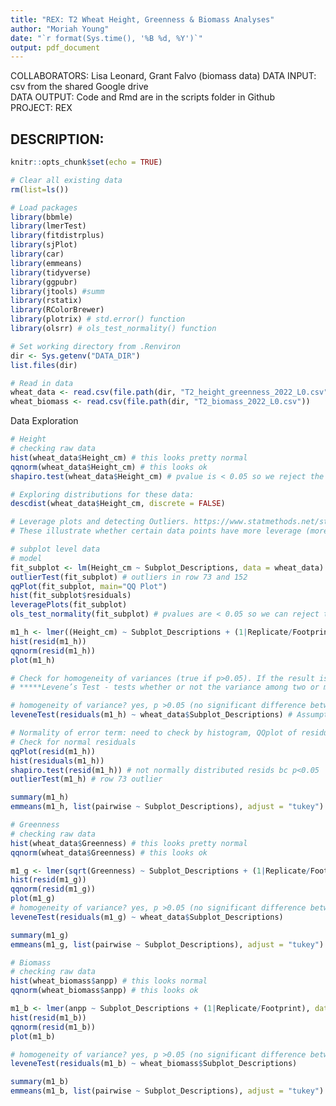 ```yaml
---
title: "REX: T2 Wheat Height, Greenness & Biomass Analyses"
author: "Moriah Young"
date: "`r format(Sys.time(), '%B %d, %Y')`"
output: pdf_document
---
```


COLLABORATORS: Lisa Leonard, Grant Falvo (biomass data)
DATA INPUT:  csv from the shared Google drive  
DATA OUTPUT: Code and Rmd are in the scripts folder in Github  
PROJECT: REX  

DESCRIPTION:
- 

```r
knitr::opts_chunk$set(echo = TRUE)
```

```r
# Clear all existing data
rm(list=ls())

# Load packages
library(bbmle)
library(lmerTest)
library(fitdistrplus)
library(sjPlot)
library(car)
library(emmeans)
library(tidyverse)
library(ggpubr)
library(jtools) #summ 
library(rstatix)
library(RColorBrewer)
library(plotrix) # std.error() function
library(olsrr) # ols_test_normality() function

# Set working directory from .Renviron
dir <- Sys.getenv("DATA_DIR")
list.files(dir)

# Read in data
wheat_data <- read.csv(file.path(dir, "T2_height_greenness_2022_L0.csv"))
wheat_biomass <- read.csv(file.path(dir, "T2_biomass_2022_L0.csv"))

```

Data Exploration
```r
# Height
# checking raw data
hist(wheat_data$Height_cm) # this looks pretty normal
qqnorm(wheat_data$Height_cm) # this looks ok
shapiro.test(wheat_data$Height_cm) # pvalue is < 0.05 so we reject the null hypothesis that the data is normal (aka not normally distributed)

# Exploring distributions for these data:
descdist(wheat_data$Height_cm, discrete = FALSE)

# Leverage plots and detecting Outliers. https://www.statmethods.net/stats/rdiagnostics.html
# These illustrate whether certain data points have more leverage (more influence), and thus could be outliers. It's a way of detecting outliers. Leverage plots can help identify whether a point has high or low influence, based on its leverage and residual and determining model fit with and without the point in question. Ultimately you decide whether the points are outliers or not, based on the knowledge of the system and how much it changes the model when included vs. excluded from the data used to fit the model. Here is a good overview of the combination of leverage and residual: scroll down to sections beginning at "13.3 Unusual Observations": https://daviddalpiaz.github.io/appliedstats/model-diagnostics.html

# subplot level data
# model
fit_subplot <- lm(Height_cm ~ Subplot_Descriptions, data = wheat_data)
outlierTest(fit_subplot) # outliers in row 73 and 152
qqPlot(fit_subplot, main="QQ Plot") 
hist(fit_subplot$residuals)
leveragePlots(fit_subplot)
ols_test_normality(fit_subplot) # pvalues are < 0.05 so we can reject the null that the errors are not normally distributed - see for further explanation: https://rforpoliticalscience.com/2020/10/22/check-linear-regression-residuals-are-normally-distributed-with-olsrr-package-in-r/

m1_h <- lmer((Height_cm) ~ Subplot_Descriptions + (1|Replicate/Footprint), data = wheat_data, REML=F)
hist(resid(m1_h))
qqnorm(resid(m1_h))
plot(m1_h)

# Check for homogeneity of variances (true if p>0.05). If the result is not significant, the assumption of equal variances (homoscedasticity) is met (no significant difference between the group variances).
# *****Levene’s Test - tests whether or not the variance among two or more groups is equal - If the p-value is less than our chosen significance level, we can reject the null hypothesis and conclude that we have enough evidence to state that the variance among the groups is not equal (which we want).

# homogeneity of variance? yes, p >0.05 (no significant difference between the group variances)
leveneTest(residuals(m1_h) ~ wheat_data$Subplot_Descriptions) # Assumption met

# Normality of error term: need to check by histogram, QQplot of residuals, could do Kolmogorov-Smirnov test.
# Check for normal residuals
qqPlot(resid(m1_h))
hist(residuals(m1_h))
shapiro.test(resid(m1_h)) # not normally distributed resids bc p<0.05
outlierTest(m1_h) # row 73 outlier

summary(m1_h)
emmeans(m1_h, list(pairwise ~ Subplot_Descriptions), adjust = "tukey")
```
```r
# Greenness
# checking raw data
hist(wheat_data$Greenness) # this looks pretty normal
qqnorm(wheat_data$Greenness) # this looks ok

m1_g <- lmer(sqrt(Greenness) ~ Subplot_Descriptions + (1|Replicate/Footprint), data = wheat_data, REML=F)
hist(resid(m1_g))
qqnorm(resid(m1_g))
plot(m1_g)
# homogeneity of variance? yes, p >0.05 (no significant difference between the group variances)
leveneTest(residuals(m1_g) ~ wheat_data$Subplot_Descriptions)

summary(m1_g)
emmeans(m1_g, list(pairwise ~ Subplot_Descriptions), adjust = "tukey")
```

```r
# Biomass
# checking raw data
hist(wheat_biomass$anpp) # this looks normal
qqnorm(wheat_biomass$anpp) # this looks ok

m1_b <- lmer(anpp ~ Subplot_Descriptions + (1|Replicate/Footprint), data = wheat_biomass, REML=F)
hist(resid(m1_b))
qqnorm(resid(m1_b))
plot(m1_b)

# homogeneity of variance? yes, p >0.05 (no significant difference between the group variances)
leveneTest(residuals(m1_b) ~ wheat_biomass$Subplot_Descriptions)

summary(m1_b)
emmeans(m1_b, list(pairwise ~ Subplot_Descriptions), adjust = "tukey")
```

